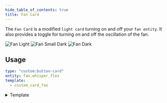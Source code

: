 ```yaml
---
hide_table_of_contents: true
title: Fan Card
---
```


The `Fan Card` is a modified `light card` turning on and off your `fan entity`. It also provides a toggle for turning on and off the oscillation of the fan.

![Fan Light](/img/cards/fan/fan.png)
![Fan Small Dark](/img/cards/fan/fan-small-dark.png)
![Fan Dark](/img/cards/fan/fan-dark.png)

## Usage

```yaml
type: "custom:button-card"
entity: fan.whisper_flex
template:
  - custom_card_fan
```


<details>
  <summary>Template</summary>
  <CodeBlock language="yaml" title="/dashboard/HaCasa/templates/custom_card_fan/custom_card_fan.yaml">{MyComponentSource}</CodeBlock>
</details>
